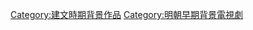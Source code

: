 {{明朝背景作品分類導航|背景電視劇}}

[[Category:建文時期背景作品|Category:建文時期背景作品]]
[[Category:明朝早期背景電視劇|Category:明朝早期背景電視劇]]